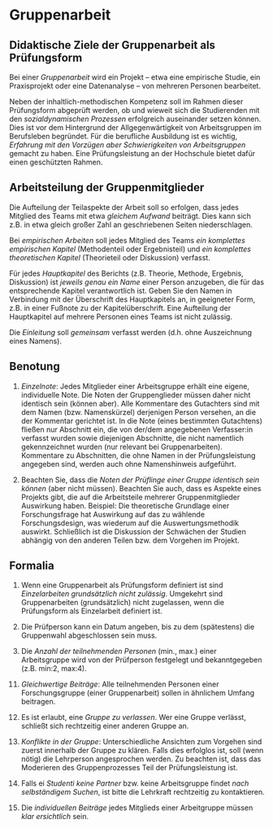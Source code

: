 #  Gruppenarbeit 







## Didaktische Ziele der Gruppenarbeit als Prüfungsform



Bei einer *Gruppenarbeit* wird ein Projekt -- etwa eine empirische Studie, ein Praxisprojekt oder eine Datenanalyse -- von mehreren Personen bearbeitet.

Neben der inhaltlich-methodischen Kompetenz soll im Rahmen dieser Prüfungsform abgeprüft werden, 
ob und wieweit sich die Studierenden mit den *sozialdynamischen Prozessen* erfolgreich auseinander setzen können. 
Dies ist vor dem Hintergrund der Allgegenwärtigkeit von Arbeitsgruppen im Berufsleben begründet. 
Für die berufliche Ausbildung ist es wichtig, *Erfahrung mit den Vorzügen aber Schwierigkeiten von Arbeitsgruppen*  gemacht zu haben.
Eine Prüfungsleistung an der Hochschule bietet dafür einen geschützten Rahmen.



## Arbeitsteilung der Gruppenmitglieder

Die Aufteilung der Teilaspekte der Arbeit soll so erfolgen, dass jedes Mitglied des Teams mit etwa *gleichem Aufwand* beiträgt.
Dies kann sich z.B. in etwa gleich großer Zahl an geschriebenen Seiten niederschlagen.


Bei *empirischen Arbeiten* soll jedes Mitglied des Teams *ein komplettes empirischen Kapitel* (Methodenteil oder Ergebnisteil) und *ein komplettes theoretischen Kapitel* (Theorieteil oder Diskussion) verfasst. 

Für jedes *Hauptkapitel* des Berichts (z.B. Theorie, Methode, Ergebnis, Diskussion) ist *jeweils genau ein Name* einer Person anzugeben, die für das entsprechende Kapitel verantwortlich ist.
Geben Sie den Namen in Verbindung mit der Überschrift des Hauptkapitels an, in geeigneter Form, z.B. in einer Fußnote zu der Kapitelüberschrift.
Eine Aufteilung der Hauptkapitel auf mehrere Personen eines Teams ist nicht zulässig.

Die *Einleitung* soll *gemeinsam* verfasst werden (d.h. ohne Auszeichnung eines Namens).





## Benotung


1. *Einzelnote*: Jedes Mitglieder einer Arbeitsgruppe erhält eine eigene, individuelle Note. Die Noten der Gruppenglieder müssen daher nicht identisch sein (können aber). Alle Kommentare des Gutachters sind mit dem Namen (bzw. Namenskürzel) derjenigen Person versehen, an die der Kommentar gerichtet ist. In die Note (eines bestimmten Gutachtens) fließen nur Abschnitt ein, die von der/dem angegebenen Verfasser:in verfasst wurden sowie diejenigen Abschnitte, die nicht namentlich gekennzeichnet wurden (nur relevant bei Gruppenarbeiten). Kommentare zu Abschnitten, die ohne Namen in der Prüfungsleistung angegeben sind, werden auch ohne Namenshinweis aufgeführt.

2. Beachten Sie, dass die *Noten der Prüflinge einer Gruppe identisch sein können* (aber nicht müssen).
Beachten Sie auch, dass es Aspekte eines Projekts gibt, die auf die Arbeitsteile mehrerer Gruppenmitglieder Auswirkung haben. Beispiel: Die theoretische Grundlage einer Forschungsfrage hat Auswirkung auf das zu wählende Forschungsdesign, was wiederum auf die Auswertungsmethodik auswirkt. Schließlich ist die Diskussion der Schwächen der Studien abhängig von den anderen Teilen bzw. dem Vorgehen im Projekt.



## Formalia


1. Wenn eine Gruppenarbeit als Prüfungsform definiert ist sind *Einzelarbeiten grundsätzlich nicht zulässig*. Umgekehrt sind Gruppenarbeiten (grundsätzlich) nicht zugelassen, wenn die Prüfungsform als Einzelarbeit definiert ist.

1. Die Prüfperson kann ein Datum angeben, bis zu dem (spätestens) die Gruppenwahl abgeschlossen sein muss.

2. Die *Anzahl der teilnehmenden Personen* (min., max.) einer Arbeitsgruppe wird von der Prüfperson festgelegt und bekanntgegeben (z.B. min:2, max:4).

<!-- 3. *Abschnittsverantwortliche*: Jedes Kapitel  muss mit genau einem Namen ausgewiesen sein. Der Namen der/des Autor*in soll als Fußnote an die jeweilige Überschrift angefügt sein. -->

<!-- 5. Aus formalen Gründen darf die Seminararbeit *pro Arbeitsgruppe* nur *einmalig* eingereicht werden. Im Falle mehrerer Einreichungen zählt die erste. -->

11. *Gleichwertige Beiträge*: Alle teilnehmenden Personen einer Forschungsgruppe (einer Gruppenarbeit) sollen in ähnlichem Umfang beitragen.

13. Es ist erlaubt, eine *Gruppe zu verlassen*. Wer eine Gruppe verlässt, schließt sich rechtzeitig einer anderen Gruppe an.

14. *Konflikte in der Gruppe*: Unterschiedliche Ansichten zum Vorgehen sind zuerst innerhalb der Gruppe zu klären. Falls dies erfolglos ist, soll (wenn nötig) die Lehrperson angesprochen werden. Zu beachten ist, dass das Moderieren des Gruppenprozesses Teil der Prüfungsleistung ist. 

15. Falls ei *Studenti keine Partner* bzw. keine Arbeitsgruppe findet *nach selbständigem Suchen*, ist bitte die Lehrkraft rechtzeitig zu kontaktieren.

16. Die *individuellen Beiträge* jedes Mitglieds einer Arbeitgruppe müssen *klar ersichtlich* sein.


